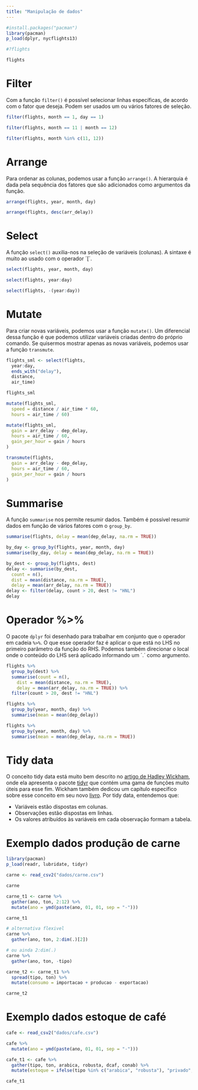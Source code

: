 ```yaml
---
title: "Manipulação de dados"
---
```


```r
#install.packages("pacman")
library(pacman)
p_load(dplyr, nycflights13)

#?flights

flights
```


# Filter

Com a função `filter()` é possível selecionar linhas específicas, de acordo com o fator que deseja. Podem ser usados um ou vários fatores de seleção.

```r
filter(flights, month == 1, day == 1)
```

```r
filter(flights, month == 11 | month == 12)
```

```r
filter(flights, month %in% c(11, 12))
```


# Arrange

Para ordenar as colunas, podemos usar a função `arrange()`. A hierarquia é dada pela sequência dos fatores que são adicionados como argumentos da função.

```r
arrange(flights, year, month, day)
```

```r
arrange(flights, desc(arr_delay))
```


# Select

A função `select()` auxilia-nos na seleção de variáveis (colunas). A sintaxe é muito ao usado com o operador ´[´.

```r
select(flights, year, month, day)
```

```r
select(flights, year:day)
```

```r
select(flights, -(year:day))
```


# Mutate

Para criar novas variáveis, podemos usar a função `mutate()`. Um diferencial dessa função é que podemos utilizar variáveis criadas dentro do próprio comando. Se quisermos mostrar apenas as novas variáveis, podemos usar a função `transmute`.

```r
flights_sml <- select(flights, 
  year:day, 
  ends_with("delay"), 
  distance, 
  air_time)

flights_sml
```

```r
mutate(flights_sml,
  speed = distance / air_time * 60,
  hours = air_time / 60)
```

```r
mutate(flights_sml,
  gain = arr_delay - dep_delay,
  hours = air_time / 60,
  gain_per_hour = gain / hours
)
```

```r
transmute(flights,
  gain = arr_delay - dep_delay,
  hours = air_time / 60,
  gain_per_hour = gain / hours
)
```


# Summarise 

A função `summarise` nos permite resumir dados. Também é possível resumir dados em função de vários fatores com o `group_by`.

```r
summarise(flights, delay = mean(dep_delay, na.rm = TRUE))
```

```r
by_day <- group_by(flights, year, month, day)
summarise(by_day, delay = mean(dep_delay, na.rm = TRUE))
```

```r
by_dest <- group_by(flights, dest)
delay <- summarise(by_dest,
  count = n(),
  dist = mean(distance, na.rm = TRUE),
  delay = mean(arr_delay, na.rm = TRUE))
delay <- filter(delay, count > 20, dest != "HNL")
delay
```


# Operador %>% 

O pacote `dplyr` foi desenhado para trabalhar em conjunto que o operador em cadeia `%>%`. O que esse operador faz é aplicar o que está no LHS no primeiro parâmetro da função do RHS. Podemos também direcionar o local onde o conteúdo do LHS será aplicado informando um ´.´ como argumento.

```r
flights %>% 
  group_by(dest) %>% 
  summarise(count = n(),
    dist = mean(distance, na.rm = TRUE),
    delay = mean(arr_delay, na.rm = TRUE)) %>% 
  filter(count > 20, dest != "HNL")
```

```r
flights %>% 
  group_by(year, month, day) %>% 
  summarise(mean = mean(dep_delay))
```

```r
flights %>% 
  group_by(year, month, day) %>% 
  summarise(mean = mean(dep_delay, na.rm = TRUE))
```


# Tidy data

O conceito tidy data está muito bem descrito no [artigo de Hadley Wickham](https://www.jstatsoft.org/article/view/v059i10), onde ela apresenta o pacote [tidyr](https://cran.r-project.org/web/packages/tidyr/index.html) que contém uma gama de funções muito úteis para esse fim. Wickham também dedicou um capítulo específico sobre esse conceito em seu novo [livro](http://r4ds.had.co.nz/). Por tidy data, entendemos que:
  
* Variáveis estão dispostas em colunas.
* Observações estão dispostas em linhas.
* Os valores atribuídos às variáveis em cada observação formam a tabela.


# Exemplo dados produção de carne

```r
library(pacman)
p_load(readr, lubridate, tidyr)

carne <- read_csv2("dados/carne.csv")

carne
```

```r
carne_t1 <- carne %>% 
  gather(ano, ton, 2:12) %>% 
  mutate(ano = ymd(paste(ano, 01, 01, sep = "-")))

carne_t1
```

```r
# alternativa flexivel
carne %>% 
  gather(ano, ton, 2:dim(.)[2])
```

```r
# ou ainda 2:dim(.)
carne %>% 
  gather(ano, ton, -tipo)
```

```r
carne_t2 <- carne_t1 %>% 
  spread(tipo, ton) %>% 
  mutate(consumo = importacao + producao - exportacao)

carne_t2
```


# Exemplo dados estoque de café

```r
cafe <- read_csv2("dados/cafe.csv")

cafe %>% 
  mutate(ano = ymd(paste(ano, 01, 01, sep = "-")))
```

```r
cafe_t1 <- cafe %>% 
  gather(tipo, ton, arabica, robusta, dcaf, conab) %>% 
  mutate(estoque = ifelse(tipo %in% c("arabica", "robusta"), "privado", "governo"))

cafe_t1
```
